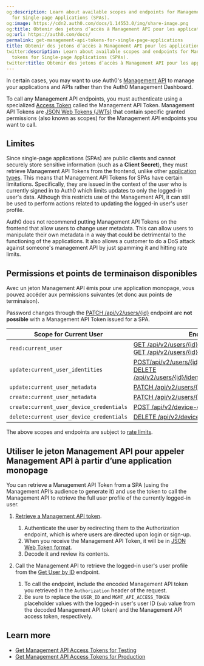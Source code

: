 ```yaml
---
og:description: Learn about available scopes and endpoints for Management API tokens
  for Single-page Applications (SPAs).
og:image: https://cdn2.auth0.com/docs/1.14553.0/img/share-image.png
og:title: Obtenir des jetons d’accès à Management API pour les applications monopages
og:url: https://auth0.com/docs/
permalink: get-management-api-tokens-for-single-page-applications
title: Obtenir des jetons d’accès à Management API pour les applications monopages
twitter:description: Learn about available scopes and endpoints for Management API
  tokens for Single-page Applications (SPAs).
twitter:title: Obtenir des jetons d’accès à Management API pour les applications monopages
---
```


In certain cases, you may want to use Auth0's [Management API](https://auth0.com/docs/api/management/v2#!) to manage your applications and APIs rather than the Auth0 Management Dashboard.

To call any <Tooltip tip="Management API: A product to allow customers to perform administrative tasks." cta="View Glossary" href="/docs/glossary?term=Management+API">Management API</Tooltip> endpoints, you must authenticate using a specialized [Access Token](/docs/secure/tokens/access-tokens) called the Management API Token. Management API Tokens are [JSON Web Tokens (JWTs)](/docs/secure/tokens/json-web-tokens) that contain specific granted permissions (also known as scopes) for the Management API endpoints you want to call.

## Limites

Since single-page applications (SPAs) are <Tooltip tip="Public Client: Client (application) that cannot hold credentials securely. Examples include a native desktop or mobile application and a JavaScript-based client-side web application (such as a single-page app (SPA))." cta="View Glossary" href="/docs/glossary?term=public+clients">public clients</Tooltip> and cannot securely store sensitive information (such as a **<Tooltip tip="Client Secret: Secret used by a client (application) to authenticate with the Authorization Server; it should be known to only the client and the Authorization Server and must be sufficiently random to not be guessable." cta="View Glossary" href="/docs/glossary?term=Client+Secret">Client Secret</Tooltip>**), they must retrieve Management API Tokens from the frontend, unlike other [application types](/docs/get-started/applications). This means that Management API Tokens for SPAs have certain limitations. Specifically, they are issued in the context of the user who is currently signed in to Auth0 which limits updates to only the logged-in user's data. Although this restricts use of the Management API, it can still be used to perform actions related to updating the logged-in user's user profile.

<Warning>

Auth0 does not recommend putting Management API Tokens on the frontend that allow users to change user metadata. This can allow users to manipulate their own metadata in a way that could be detrimental to the functioning of the applications. It also allows a customer to do a DoS attack against someone's management API by just spamming it and hitting rate limits.

</Warning>

## Permissions et points de terminaison disponibles

Avec un jeton Management API émis pour une application monopage, vous pouvez accéder aux permissions suivantes (et donc aux points de terminaison).

<Callout icon="file-lines" color="#0EA5E9" iconType="regular">

Password changes through the [PATCH /api/v2/users/{id}](https://auth0.com/docs/api/management/v2#!/Users/patch_users_by_id) endpoint are **not possible** with a Management API Token issued for a SPA.

</Callout>

<table class="table"><thead>
<tr>
<th><strong>Scope for Current User</strong></th>
<th><strong>Endpoint</strong></th>
</tr>
</thead>
<tbody>
<tr>
<td><code>read:current_user</code></td>
<td><a href="https://auth0.com/docs/api/management/v2#!/Users/get_users_by_id">GET /api/v2/users/{id}</a> <br/> <a href="https://auth0.com/docs/api/management/v2#!/Users/get_enrollments">GET /api/v2/users/{id}/enrollments</a></td>
</tr>
<tr>
<td><code>update:current_user_identities</code></td>
<td><a href="https://auth0.com/docs/api/management/v2#!/Users/post_identities">POST/api/v2/users/{id}/identities</a> <br/> <a href="https://auth0.com/docs/api/management/v2#!/Users/delete_user_identity_by_user_id">DELETE /api/v2/users/{id}/identities/{provider}/{user_id}</a></td>
</tr>
<tr>
<td><code>update:current_user_metadata</code></td>
<td><a href="https://auth0.com/docs/api/management/v2#!/Users/patch_users_by_id">PATCH /api/v2/users/{id}</a></td>
</tr>
<tr>
<td><code>create:current_user_metadata</code></td>
<td><a href="https://auth0.com/docs/api/management/v2#!/Users/patch_users_by_id">PATCH /api/v2/users/{id}</a></td>
</tr>
<tr>
<td><code>create:current_user_device_credentials</code></td>
<td><a href="https://auth0.com/docs/api/management/v2#!/Device_Credentials/post_device_credentials">POST /api/v2/device-credentials</a></td>
</tr>
<tr>
<td><code>delete:current_user_device_credentials</code></td>
<td><a href="https://auth0.com/docs/api/management/v2#!/Device_Credentials/delete_device_credentials_by_id">DELETE /api/v2/device-credentials/{id}</a></td>
</tr>
</tbody>
</table>

<Callout icon="file-lines" color="#0EA5E9" iconType="regular">

The above scopes and endpoints are subject to [rate limits](/docs/troubleshoot/customer-support/operational-policies/rate-limit-policy).

</Callout>

## Utiliser le jeton Management API pour appeler Management API à partir d’une application monopage

You can retrieve a Management API Token from a SPA (using the Management API’s <Tooltip tip="Audience: Unique identifier of the audience for an issued token. Named aud in a token, its value contains the ID of either an application (Client ID) for an ID Token or an API (API Identifier) for an Access Token." cta="View Glossary" href="/docs/glossary?term=audience">audience</Tooltip> to generate it) and use the token to call the Management API to retrieve the full user profile of the currently logged-in user.

1. [Retrieve a Management API token](/docs/secure/tokens/access-tokens/management-api-access-tokens/get-management-api-access-tokens-for-production).

   1. Authenticate the user by redirecting them to the Authorization endpoint, which is where users are directed upon login or sign-up.
   2. When you receive the Management API Token, it will be in [JSON Web Token format](/docs/secure/tokens/json-web-tokens/json-web-token-structure).
   3. Decode it and review its contents.
2. Call the Management API to retrieve the logged-in user's user profile from the [Get User by ID](https://auth0.com/docs/api/management/v2#!/Users/get_users_by_id) endpoint.

   1. To call the endpoint, include the encoded Management API token you retrieved in the `Authorization` header of the request.
   2. Be sure to replace the `USER_ID` and `MGMT_API_ACCESS_TOKEN` placeholder values with the logged-in user's user ID (`sub` value from the decoded Management API token) and the Management API access token, respectively.

## Learn more

* [Get Management API Access Tokens for Testing](/docs/secure/tokens/access-tokens/management-api-access-tokens/get-management-api-access-tokens-for-testing)
* [Get Management API Access Tokens for Production](/docs/secure/tokens/access-tokens/management-api-access-tokens/get-management-api-access-tokens-for-production)